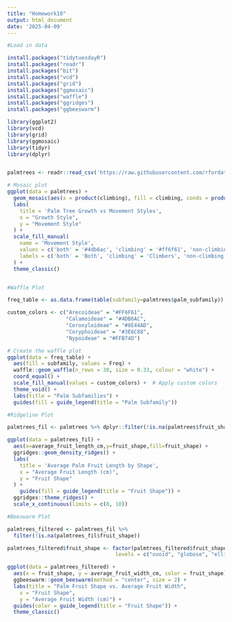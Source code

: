 ```yaml
---
title: "Homework10"
output: html_document
date: '2025-04-09'
---
```



```r

#Load in data

install.packages("tidytuesdayR")
install.packages("readr")
install.packages("bit")
install.packages("vcd")
install.packages("grid")
install.packages("ggmosaic")
install.packages("waffle")
install.packages("ggridges")
install.packages("ggbeeswarm")

library(ggplot2)
library(vcd)
library(grid)
library(ggmosaic)
library(tidyr)
library(dplyr)


palmtrees <- readr::read_csv('https://raw.githubusercontent.com/rfordatascience/tidytuesday/main/data/2025/2025-03-18/palmtrees.csv')


```

```r

# Mosaic plot
ggplot(data = palmtrees) +
  geom_mosaic(aes(x = product(climbing), fill = climbing, conds = product(erect))) +
  labs(
    title = 'Palm Tree Growth vs Movement Styles',
    x = "Growth Style",
    y = "Movement Style"
  ) +
  scale_fill_manual(
    name = 'Movement Style',
    values = c('both' = '#4db6ac', 'climbing' = '#ff6f61', 'non-climbing' = '#ffb74d'),
    labels = c('both' = 'Both', 'climbing' = 'Climbers', 'non-climbing' = 'Non-climbers')
  ) +
  theme_classic()



```


```r

#Waffle Plot

freq_table <- as.data.frame(table(subfamily=palmtrees$palm_subfamily))

custom_colors <- c("Arecoideae" = "#FF6F61",  
                   "Calamoideae" = "#4DB6AC",   
                   "Ceroxyloideae" = "#8E44AD",
                   "Coryphoideae" = "#3E6C88",
                   "Nypoideae" = "#FFB74D")  

# Create the waffle plot
ggplot(data = freq_table) +
  aes(fill = subfamily, values = Freq) +
  waffle::geom_waffle(n_rows = 30, size = 0.33, colour = "white") + 
  coord_equal() +
  scale_fill_manual(values = custom_colors) +  # Apply custom colors
  theme_void() +
  labs(title = "Palm Subfamilies") +
  guides(fill = guide_legend(title = "Palm Subfamily"))


```


```r

#Ridgeline Plot

palmtrees_fil <- palmtrees %>% dplyr::filter(!is.na(palmtrees$fruit_shape))

ggplot(data = palmtrees_fil) +
  aes(x=average_fruit_length_cm,y=fruit_shape,fill=fruit_shape) + 
  ggridges::geom_density_ridges() +
  labs(
    title = 'Average Palm Fruit Length by Shape',
    x = "Average Fruit Length (cm)",
    y = "Fruit Shape"
  ) +
    guides(fill = guide_legend(title = "Fruit Shape")) +
  ggridges::theme_ridges() +
  scale_x_continuous(limits = c(0, 10))


```


```r

#Beeswarm Plot

palmtrees_filtered <- palmtrees_fil %>% 
  filter(!is.na(palmtrees_fil$fruit_shape))

palmtrees_filtered$fruit_shape <- factor(palmtrees_filtered$fruit_shape, 
                                   levels = c("ovoid", "globose", "ellipsoid", "elongate","pyramidal", "fusiform", "rouded"))

ggplot(data = palmtrees_filtered) +
  aes(x = fruit_shape, y = average_fruit_width_cm, color = fruit_shape) + 
  ggbeeswarm::geom_beeswarm(method = "center", size = 2) +
  labs(title = "Palm Fruit Shape vs. Average Fruit Width",
    x = "Fruit Shape",
    y = "Average Fruit Width (cm)") +
  guides(color = guide_legend(title = "Fruit Shape")) +
  theme_classic()


```
